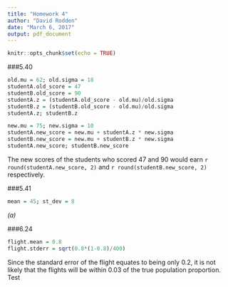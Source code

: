 ```yaml
---
title: "Homework 4"
author: "David Rodden"
date: "March 6, 2017"
output: pdf_document
---
```


```r
knitr::opts_chunk$set(echo = TRUE)
```

###5.40
```r
old.mu = 62; old.sigma = 18
studentA.old_score = 47
studentB.old_score = 90
studentA.z = (studentA.old_score - old.mu)/old.sigma
studentB.z = (studentB.old_score - old.mu)/old.sigma
studentA.z; studentB.z

new.mu = 75; new.sigma = 10
studentA.new_score = new.mu + studentA.z * new.sigma
studentB.new_score = new.mu + studentB.z * new.sigma
studentA.new_score; studentB.new_score
```

The new scores of the students who scored 47 and 90 would earn `r round(studentA.new_score, 2)` and `r round(studentB.new_score, 2)` respectively.

###5.41

```r
mean = 45; st_dev = 8

```
*(a)*


###6.24

```r
flight.mean = 0.8
flight.stderr = sqrt(0.8*(1-0.8)/400)
```
Since the standard error of the flight equates to being only 0.2, it is not likely that the flights will be within 0.03 of the true population proportion.
Test
